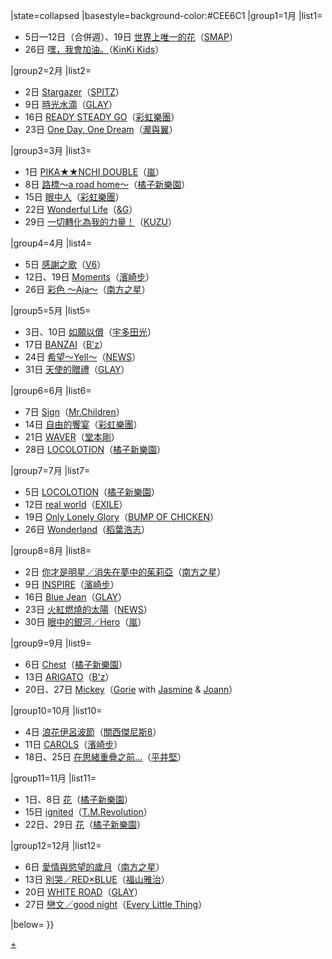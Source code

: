 {{Navbox
|bodyclass=hlist

|name=Oricon單曲週榜冠軍 (2004年)
|title=[[Oricon公信榜|Oricon]][[2004年Oricon單曲週榜冠軍作品列表|單曲週榜冠軍作品及獲得者]]{{#if:{{{1|}}}|（{{{1|}}}）|}}
|state=<includeonly>collapsed</includeonly>
|basestyle=background-color:#CEE6C1
|group1=1月
|list1=
*5日—12日（合併週）、19日 [[世界上唯一的花]]（[[SMAP]]）
*26日 [[嘿，我會加油。]]（[[近畿小子|KinKi Kids]]）
|group2=2月
|list2=
*2日 [[Stargazer (SPITZ單曲)|Stargazer]]（[[SPITZ]]）
*9日 [[時光水滴]]（[[GLAY]]）
*16日 [[READY STEADY GO (彩虹樂團單曲)|READY STEADY GO]]（[[彩虹樂團]]）
*23日 [[One Day, One Dream]]（[[瀧與翼]]）
|group3=3月
|list3=
*1日 [[PIKA★★NCHI DOUBLE]]（[[嵐]]）
*8日 [[路標～a road home～]]（[[橘子新樂園]]）
*15日 [[眼中人]]（[[彩虹樂團]]）
*22日 [[Wonderful Life]]（[[稻垣吾郎|&G]]）
*29日 [[一切轉化為我的力量！]]（[[One-Night R&R|KUZU]]）
|group4=4月
|list4=
*5日 [[感謝之歌]]（[[V6 (偶像團體)|V6]]）
*12日、19日 [[Moments (濱崎步單曲)|Moments]]（[[濱崎步]]）
*26日 [[彩色 ～Aja～]]（[[南方之星]]）
|group5=5月
|list5=
*3日、10日 [[如願以償]]（[[宇多田光]]）
*17日 [[BANZAI (B'z單曲)|BANZAI]]（[[B'z]]）
*24日 [[希望～Yell～]]（[[NEWS]]）
*31日 [[天使的贈禮]]（[[GLAY]]）
|group6=6月
|list6=
*7日 [[Sign (Mr.Children單曲)|Sign]]（[[Mr.Children]]）
*14日 [[自由的饗宴]]（[[彩虹樂團]]）
*21日 [[WAVER]]（[[堂本剛]]）
*28日 [[LOCOLOTION]]（[[橘子新樂園]]）
|group7=7月
|list7=
*5日 [[LOCOLOTION]]（[[橘子新樂園]]）
*12日 [[real world]]（[[放浪兄弟|EXILE]]）
*19日 [[Only Lonely Glory]]（[[BUMP OF CHICKEN]]）
*26日 [[Wonderland]]（[[稻葉浩志]]）
|group8=8月
|list8=
*2日 [[你才是明星/消失在夢中的茱莉亞|你才是明星／消失在夢中的茱莉亞]]（[[南方之星]]）
*9日 [[INSPIRE]]（[[濱崎步]]）
*16日 [[Blue Jean]]（[[GLAY]]）
*23日 [[火紅燃燒的太陽]]（[[NEWS]]）
*30日 [[眼中的銀河/Hero|眼中的銀河／Hero]]（[[嵐]]）
|group9=9月
|list9=
*6日 [[Chest (單曲)|Chest]]（[[橘子新樂園]]）
*13日 [[ARIGATO]]（[[B'z]]）
*20日、27日 [[Mickey (歌曲)|Mickey]]（[[松浦Gorie|Gorie]] with [[Jasmine茉莉花|Jasmine]] & [[Joann (藝人)|Joann]]）
|group10=10月
|list10=
*4日 [[浪花伊呂波節]]（[[關西傑尼斯8]]）
*11日 [[CAROLS]]（[[濱崎步]]）
*18日、25日 [[在思緒重疊之前…]]（[[平井堅]]）
|group11=11月
|list11=
*1日、8日 [[花 (橘子新樂園單曲)|花]]（[[橘子新樂園]]）
*15日 [[ignited]]（[[西川貴教|T.M.Revolution]]）
*22日、29日 [[花 (橘子新樂園單曲)|花]]（[[橘子新樂園]]）
|group12=12月
|list12=
*6日 [[愛情與慾望的歲月]]（[[南方之星]]）
*13日 [[別哭/RED×BLUE|別哭／RED×BLUE]]（[[福山雅治]]）
*20日 [[WHITE ROAD]]（[[GLAY]]）
*27日 [[戀文/good night|戀文／good night]]（[[小事樂團|Every Little Thing]]）
|below={{Oricon單曲週榜冠軍/年份別模板}}
}}<noinclude>

[[Category:2004年Oricon單曲週榜冠軍作品|+]]</noinclude>